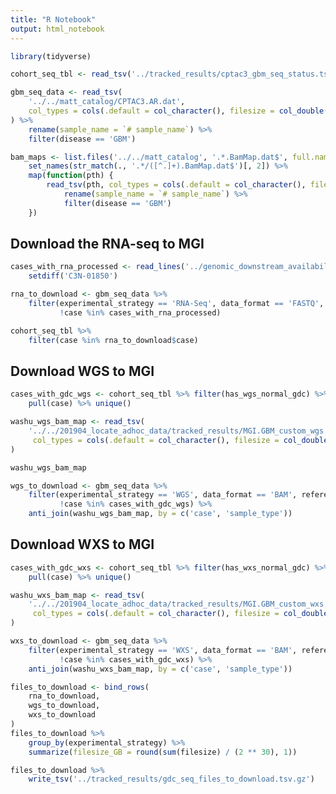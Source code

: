 ```yaml
---
title: "R Notebook"
output: html_notebook
---
```


```r
library(tidyverse)
```

```r
cohort_seq_tbl <- read_tsv('../tracked_results/cptac3_gbm_seq_status.tsv')
```


```r
gbm_seq_data <- read_tsv(
    '../../matt_catalog/CPTAC3.AR.dat',
    col_types = cols(.default = col_character(), filesize = col_double())
) %>%
    rename(sample_name = `# sample_name`) %>%
    filter(disease == 'GBM') 
```

```r
bam_maps <- list.files('../../matt_catalog', '.*.BamMap.dat$', full.names = TRUE) %>%
    set_names(str_match(., '.*/([^.]+).BamMap.dat$')[, 2]) %>%
    map(function(pth) {
        read_tsv(pth, col_types = cols(.default = col_character(), filesize = col_double())) %>%
            rename(sample_name = `# sample_name`) %>%
            filter(disease == 'GBM')
    })
```

## Download the RNA-seq to MGI
```r
cases_with_rna_processed <- read_lines('../genomic_downstream_availability/cases_with_rna_processed.list') %>%
    setdiff('C3N-01850')
```

```r
rna_to_download <- gbm_seq_data %>%
    filter(experimental_strategy == 'RNA-Seq', data_format == 'FASTQ',
           !case %in% cases_with_rna_processed)
```

```r
cohort_seq_tbl %>%
    filter(case %in% rna_to_download$case)
```


## Download WGS to MGI
```r
cases_with_gdc_wgs <- cohort_seq_tbl %>% filter(has_wgs_normal_gdc) %>% 
    pull(case) %>% unique()

washu_wgs_bam_map <- read_tsv(
    '../../201904_locate_adhoc_data/tracked_results/MGI.GBM_custom_wgs.BamMap.dat',
     col_types = cols(.default = col_character(), filesize = col_double())
)
```

```r
washu_wgs_bam_map
```


```r
wgs_to_download <- gbm_seq_data %>%
    filter(experimental_strategy == 'WGS', data_format == 'BAM', reference == 'hg19', 
           !case %in% cases_with_gdc_wgs) %>%
    anti_join(washu_wgs_bam_map, by = c('case', 'sample_type'))
```


## Download WXS to MGI
```r
cases_with_gdc_wxs <- cohort_seq_tbl %>% filter(has_wxs_normal_gdc) %>% 
    pull(case) %>% unique()

washu_wxs_bam_map <- read_tsv(
    '../../201904_locate_adhoc_data/tracked_results/MGI.GBM_custom_wxs.BamMap.dat',
     col_types = cols(.default = col_character(), filesize = col_double())
)
```

```r
wxs_to_download <- gbm_seq_data %>%
    filter(experimental_strategy == 'WXS', data_format == 'BAM', reference == 'hg19', 
           !case %in% cases_with_gdc_wxs) %>%
    anti_join(washu_wxs_bam_map, by = c('case', 'sample_type'))
```


```r
files_to_download <- bind_rows(
    rna_to_download,
    wgs_to_download,
    wxs_to_download
)
files_to_download %>% 
    group_by(experimental_strategy) %>%
    summarize(filesize_GB = round(sum(filesize) / (2 ** 30), 1))
```

```r
files_to_download %>%
    write_tsv('../tracked_results/gdc_seq_files_to_download.tsv.gz')
```

